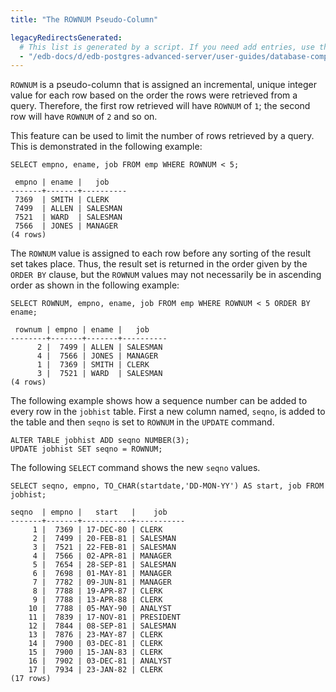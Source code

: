 ```yaml
---
title: "The ROWNUM Pseudo-Column"

legacyRedirectsGenerated:
  # This list is generated by a script. If you need add entries, use the `legacyRedirects` key.
  - "/edb-docs/d/edb-postgres-advanced-server/user-guides/database-compatibility-for-oracle-developers-guide/12/Database_Compatibility_for_Oracle_Developers_Guide.1.021.html"
---
```


<div id="the_rownum_pseudo_column" class="registered_link"></div>

`ROWNUM` is a pseudo-column that is assigned an incremental, unique integer value for each row based on the order the rows were retrieved from a query. Therefore, the first row retrieved will have `ROWNUM` of `1`; the second row will have `ROWNUM` of `2` and so on.

This feature can be used to limit the number of rows retrieved by a query. This is demonstrated in the following example:

```text
SELECT empno, ename, job FROM emp WHERE ROWNUM < 5;

 empno | ename |   job
-------+-------+----------
 7369  | SMITH | CLERK
 7499  | ALLEN | SALESMAN
 7521  | WARD  | SALESMAN
 7566  | JONES | MANAGER
(4 rows)
```

The `ROWNUM` value is assigned to each row before any sorting of the result set takes place. Thus, the result set is returned in the order given by the `ORDER BY` clause, but the `ROWNUM` values may not necessarily be in ascending order as shown in the following example:

```text
SELECT ROWNUM, empno, ename, job FROM emp WHERE ROWNUM < 5 ORDER BY ename;

 rownum | empno | ename |   job
--------+-------+-------+----------
      2 |  7499 | ALLEN | SALESMAN
      4 |  7566 | JONES | MANAGER
      1 |  7369 | SMITH | CLERK
      3 |  7521 | WARD  | SALESMAN
(4 rows)
```

The following example shows how a sequence number can be added to every row in the `jobhist` table. First a new column named, `seqno`, is added to the table and then `seqno` is set to `ROWNUM` in the `UPDATE` command.

```text
ALTER TABLE jobhist ADD seqno NUMBER(3);
UPDATE jobhist SET seqno = ROWNUM;
```

The following `SELECT` command shows the new `seqno` values.

```text
SELECT seqno, empno, TO_CHAR(startdate,'DD-MON-YY') AS start, job FROM
jobhist;

seqno  | empno |   start   |    job
-------+-------+-----------+-----------
     1 |  7369 | 17-DEC-80 | CLERK
     2 |  7499 | 20-FEB-81 | SALESMAN
     3 |  7521 | 22-FEB-81 | SALESMAN
     4 |  7566 | 02-APR-81 | MANAGER
     5 |  7654 | 28-SEP-81 | SALESMAN
     6 |  7698 | 01-MAY-81 | MANAGER
     7 |  7782 | 09-JUN-81 | MANAGER
     8 |  7788 | 19-APR-87 | CLERK
     9 |  7788 | 13-APR-88 | CLERK
    10 |  7788 | 05-MAY-90 | ANALYST
    11 |  7839 | 17-NOV-81 | PRESIDENT
    12 |  7844 | 08-SEP-81 | SALESMAN
    13 |  7876 | 23-MAY-87 | CLERK
    14 |  7900 | 03-DEC-81 | CLERK
    15 |  7900 | 15-JAN-83 | CLERK
    16 |  7902 | 03-DEC-81 | ANALYST
    17 |  7934 | 23-JAN-82 | CLERK
(17 rows)
```

